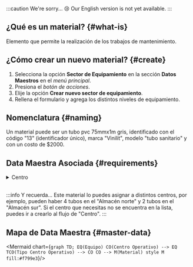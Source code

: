 
:::caution We're sorry... 😢
Our English version is not yet available.
:::

## ¿Qué es un material? {#what-is}
Elemento que permite la realización de los trabajos de mantenimiento.

## ¿Cómo crear un nuevo material? {#create}
1. Selecciona la opción **Sector de Equipamiento** en la sección **Datos Maestros** en el _menú principal_.
2. Presiona el _botón de acciones_.
3. Elije la opción **Crear nuevo sector de equipamiento**.
4. Rellena el formulario y agrega los distintos niveles de equipamiento.

## Nomenclatura {#naming}
Un material puede ser un tubo pvc 75mmx1m gris, identificado con el código "13" (identificador único), marca "Vinilit", modelo "tubo sanitario" y con un costo de $2000. 

## Data Maestra Asociada {#requirements}

<details>
<summary>Centro</summary>
<div>

Cada _material_ puede ser asignado a distintos _centros_, por ejemplo, pueden haber 4 tubos en el "Almacén norte" y 2 tubos en el "Almacén sur". Si el _centro_ que necesitas no se encuentra en la lista, puedes ir a crearlo al flujo de "[**Centro**](/docs/products/corrective_maintenance/master_data/center)".

<Centro/>

</div>
</details>
<br/>


:::info Y recuerda…
Este material lo puedes asignar a distintos centros, por ejemplo, pueden haber 4 tubos en el "Almacén norte" y 2 tubos en el "Almacén sur". Si el centro que necesitas no se encuentra en la lista, puedes ir a crearlo al flujo de "Centro".
:::

## Mapa de Data Maestra {#master-data}

<div className="align-center">

<Mermaid chart={`
    graph TD;
        EQ(Equipo)
        CO(Centro Operativo) --> EQ
        TCO(Tipo Centro Operativo) --> CO
        CO --> M(Material)
        style M fill:#f799e3
`}/>

</div>